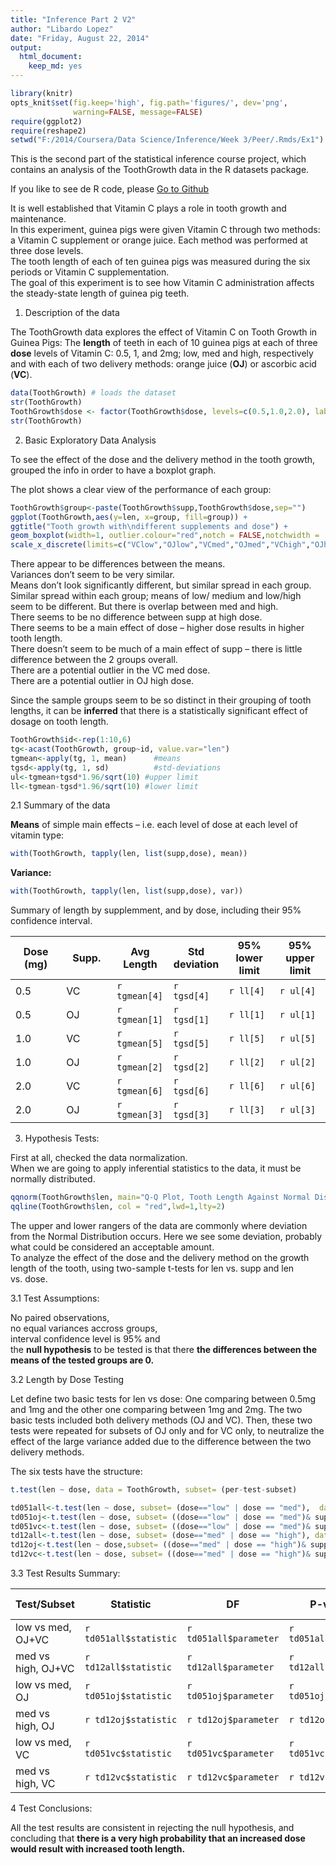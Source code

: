 ```yaml
---
title: "Inference Part 2 V2"
author: "Libardo Lopez"
date: "Friday, August 22, 2014"
output:
  html_document:
    keep_md: yes
---
```


```r
library(knitr)
opts_knit$set(fig.keep='high', fig.path='figures/', dev='png',
              warning=FALSE, message=FALSE)
require(ggplot2)
require(reshape2)
setwd("F:/2014/Coursera/Data Science/Inference/Week 3/Peer/.Rmds/Ex1")
```
This is the second part of the statistical inference course project, which contains an analysis of the ToothGrowth data in the R datasets package.

If you like to see de R code, please [Go to Github](https://github.com/Libardo1/Statistical_Inference_Course_Project)   

It is well established that Vitamin C plays a role in tooth growth and maintenance.  
In this experiment, guinea pigs were given Vitamin C through two methods: a Vitamin C supplement or orange juice.  Each method was performed at three dose levels.  
The tooth length of each of ten guinea pigs was measured during the six periods or Vitamin C supplementation.  
The goal of this experiment is to see how Vitamin C administration affects the steady-state length of guinea pig teeth.  

1. Description of the data  

The ToothGrowth data explores the effect of Vitamin C on Tooth Growth in Guinea Pigs: The **length** of teeth in each of 10 guinea pigs at each of three **dose** levels of Vitamin C: 0.5, 1, and 2mg; low, med and high, respectively and with each of two delivery methods: orange juice (**OJ**) or ascorbic acid (**VC**).

```r
data(ToothGrowth) # loads the dataset
str(ToothGrowth)
ToothGrowth$dose <- factor(ToothGrowth$dose, levels=c(0.5,1.0,2.0), labels=c("low","med","high")) #fix dose to a factor
str(ToothGrowth)
```

2. Basic Exploratory Data Analysis  

To see the effect of the dose and the delivery method in the tooth growth, grouped the info in order to have a boxplot graph.  

The plot shows a clear view of the performance of each group:

```r
ToothGrowth$group<-paste(ToothGrowth$supp,ToothGrowth$dose,sep="")
ggplot(ToothGrowth,aes(y=len, x=group, fill=group)) +
ggtitle("Tooth growth with\ndifferent supplements and dose") + 
geom_boxplot(width=1, outlier.colour="red",notch = FALSE,notchwidth = .5,alpha = 1, colour = "black") +
scale_x_discrete(limits=c("VClow","OJlow","VCmed","OJmed","VChigh","OJhigh"))
```

There appear to be differences between the means.   
Variances don’t seem to be very similar.   
Means don’t look significantly different, but similar spread in each group.  
Similar spread within each group; means of low/ medium and low/high seem to be different. But there is overlap between med and high.  
There seems to be no difference between supp at high dose.  
There seems to be a main effect of dose – higher dose results in higher tooth length.  
There doesn’t seem to be much of a main effect of supp – there is little difference between the 2 groups overall.   
There are a potential outlier in the VC med dose.  
There are a potential outlier in OJ high dose.  

Since the sample groups seem to be so distinct in their grouping of tooth lengths, it can be **inferred** that there is a statistically significant effect of dosage on tooth length. 

```r
ToothGrowth$id<-rep(1:10,6)
tg<-acast(ToothGrowth, group~id, value.var="len")
tgmean<-apply(tg, 1, mean)      #means        
tgsd<-apply(tg, 1, sd)          #std-deviations
ul<-tgmean+tgsd*1.96/sqrt(10) #upper limit 
ll<-tgmean-tgsd*1.96/sqrt(10) #lower limit 
```

2.1 Summary of the data  

**Means** of simple main effects – i.e. each level of dose at each level of vitamin type:
```r
with(ToothGrowth, tapply(len, list(supp,dose), mean))
```
**Variance:**
```r
with(ToothGrowth, tapply(len, list(supp,dose), var))
```

Summary of length by supplemment, and by dose, including their 95% confidence interval.  

 Dose (mg) | Supp. | Avg Length | Std deviation | 95% lower limit | 95% upper limit
--- | --- |--- | --- | --- | ---
0.5 | VC | `r tgmean[4]`| `r tgsd[4]` | `r ll[4]` | `r ul[4]`
0.5 | OJ |  `r tgmean[1]`| `r tgsd[1]` | `r ll[1]` | `r ul[1]`
1.0 | VC |  `r tgmean[5]`| `r tgsd[5]` | `r ll[5]` | `r ul[5]`
1.0 | OJ | `r tgmean[2]`| `r tgsd[2]` | `r ll[2]` | `r ul[2]`
2.0 | VC |  `r tgmean[6]`| `r tgsd[6]` | `r ll[6]` | `r ul[6]`
2.0 | OJ |  `r tgmean[3]`| `r tgsd[3]` | `r ll[3]` | `r ul[3]`

3. Hypothesis Tests:  

First at all, checked the data normalization.  
When  we are going to apply inferential statistics to the data, it must be normally distributed.  
```r
qqnorm(ToothGrowth$len, main="Q-Q Plot, Tooth Length Against Normal Distribution", ylab="Tooth Length Quantiles", xlab="Normal Distribution Quantiles")
qqline(ToothGrowth$len, col = "red",lwd=1,lty=2)
```

The upper and lower rangers of the data are commonly where deviation from the Normal Distribution occurs. Here we see some deviation, probably what could be considered an acceptable amount.  
To analyze the effect of the dose and the delivery method on the growth length of the tooth, using two-sample t-tests for len vs. supp and len vs. dose.

3.1 Test Assumptions:  

No paired observations,  
no equal variances accross groups,  
interval confidence level is 95% and   
the **null hypothesis** to be tested is that there **the differences between the means of the tested groups are 0.**  

3.2 Length by Dose Testing  

Let define two basic tests for len vs dose: One comparing between 0.5mg and 1mg and the other one comparing between 1mg and 2mg. The two basic tests included both delivery methods (OJ and VC). Then, these two tests were repeated for subsets of OJ only and for VC only, to neutralize the effect of the large variance added due to the difference between the two delivery methods.

The six tests have the structure:

```r
t.test(len ~ dose, data = ToothGrowth, subset= (per-test-subset)
```

```r
td051all<-t.test(len ~ dose, subset= (dose=="low" | dose == "med"),  data = ToothGrowth)
td051oj<-t.test(len ~ dose, subset= ((dose=="low" | dose == "med")& supp=="OJ"), data = ToothGrowth)
td051vc<-t.test(len ~ dose, subset= ((dose=="low" | dose == "med")& supp=="VC"), data = ToothGrowth)
td12all<-t.test(len ~ dose, subset= (dose=="med" | dose == "high"), data = ToothGrowth)
td12oj<-t.test(len ~ dose,subset= ((dose=="med" | dose == "high")& supp=="OJ"), data = ToothGrowth)
td12vc<-t.test(len ~ dose, subset= ((dose=="med" | dose == "high")& supp=="VC"), data = ToothGrowth)
```

3.3 Test Results Summary:  

 Test/Subset | Statistic | DF | P-value | 95% Conf. Interval | Mean diff. 
 --- | --- |--- | --- | --- | --- | ---
low vs med, OJ+VC| `r td051all$statistic` | `r td051all$parameter` |`r td051all$p.value` | `r td051all$conf.int` | `r diff(td051all$estimate)`
med vs high, OJ+VC| `r td12all$statistic` | `r td12all$parameter` |`r td12all$p.value` | `r td12all$conf.int` | `r diff(td12all$estimate)`
low vs med, OJ| `r td051oj$statistic` | `r td051oj$parameter` |`r td051oj$p.value` | `r td051oj$conf.int` | `r diff(td051oj$estimate)`
med vs high, OJ| `r td12oj$statistic` | `r td12oj$parameter` |`r td12oj$p.value` | `r td12oj$conf.int` | `r diff(td12oj$estimate)`
low vs med, VC| `r td051vc$statistic` | `r td051vc$parameter` |`r td051vc$p.value` | `r td051vc$conf.int` | `r diff(td051vc$estimate)`
med vs high, VC| `r td12vc$statistic` | `r td12vc$parameter` |`r td12vc$p.value` | `r td12vc$conf.int` | `r diff(td12vc$estimate)`

4 Test Conclusions:  

All the test results are consistent in rejecting the null hypothesis, and concluding that **there is a very high probability that an increased dose would result with increased tooth length.**   